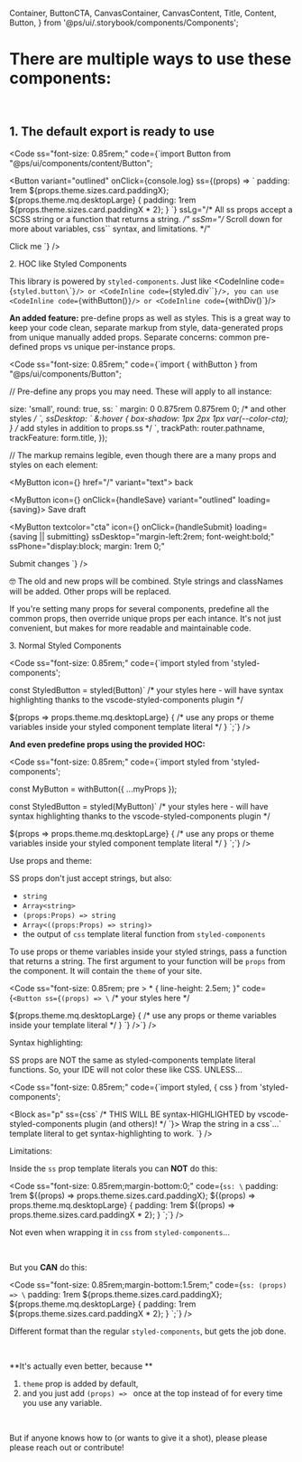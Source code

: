  Container,
  ButtonCTA,
  CanvasContainer,
  CanvasContent,
  Title,
  Content,
  Button,
} from '@ps/ui/.storybook/components/Components';

<Meta title="Get started/Styles and props" />

<ThemeProvider>
<Wrapper>

# There are multiple ways to use these components:

<br />

## 1. The default export is ready to use

<Code
  ss="font-size: 0.85rem;"
  code={`import Button from "@ps/ui/components/content/Button";
  
<Button 
  variant="outlined" 
  onClick={console.log} 
  ss={(props) => \`
    padding: 1rem \${props.theme.sizes.card.paddingX};
    \${props.theme.mq.desktopLarge} {
      padding: 1rem \${props.theme.sizes.card.paddingX * 2};
    }
  \`}
  ssLg="/* All ss props accept a SCSS string or a function that returns a string. */"
  ssSm="/* Scroll down for more about variables, css\`\` syntax, and limitations. */"
>
  Click me
</Button>`}
/>

<Block as="h2" ss="margin-top: 3rem;">2. HOC like Styled Components</Block>

This library is powered by `styled-components`. Just like <CodeInline code={`styled.button\`\``}/> or <CodeInline code={`styled.div\`\``}/>, you can use <CodeInline code={`withButton()`}/> or <CodeInline code={`withDiv()`}/>  

**An added feature:** pre-define <Inline as="b" textcolor="accent"> props</Inline> as well as styles. This is a great way to keep your code clean, separate markup from style, data-generated props from unique manually added props. Separate concerns: common pre-defined props vs unique per-instance props.

<Code
  ss="font-size: 0.85rem;"
  code={`import { withButton } from "@ps/ui/components/Button";
  
// Pre-define any props you may need. These will apply to all instance:
  
  size: 'small',
  round: true,
  ss: \`
    margin: 0 0.875rem 0.875rem 0; /* and other styles */
  \`,
  ssDesktop: \`
    &:hover { box-shadow: 1px 2px 1px var(--color-cta); } /* add styles in addition to props.ss */
  \`,
  trackPath: router.pathname,
  trackFeature: form.title,
});
  
// The markup remains legible, even though there are a many props and styles on each element:
  
<MyButton icon={<Icon name="arrow-left" />} href="/" variant="text"> back</MyButton>
  
<MyButton icon={<Icon name="stop-watch" />} onClick={handleSave} variant="outlined" loading={saving}>
  Save draft
</MyButton>
  
<MyButton
  textcolor="cta"
  icon={<Icon name="thumbs-up" />}
  onClick={handleSubmit}
  loading={saving || submitting}
  ssDesktop="margin-left:2rem; font-weight:bold;"
  ssPhone="display:block; margin: 1rem 0;"
>
  Submit changes
</MyButton>
`}
/>

<Inline as="b" textcolor="accent">
  🤓 The old and new props will be combined.
</Inline> Style strings and classNames will be added. Other props will be replaced.   
  
If you're setting many props for several components, predefine all the common props, then override unique props per each intance. It's not just convenient, but makes for more readable and maintainable code.

<Block as="h2" ss="margin-top: 4rem;">3. Normal Styled Components</Block>

<Code
  ss="font-size: 0.85rem;"
  code={`import styled from 'styled-components';
  
const StyledButton = styled(Button)\`
  /* your styles here - will have syntax highlighting thanks to the vscode-styled-components plugin */
  
  \${props => props.theme.mq.desktopLarge} {
    /* use any props or theme variables inside your styled component template literal */
  }
\`;`} />

**And even predefine props using the provided HOC:**

<Code
  ss="font-size: 0.85rem;"
  code={`import styled from 'styled-components';
  
const MyButton = withButton({
  ...myProps
});
  
const StyledButton = styled(MyButton)\`
  /* your styles here - will have syntax highlighting thanks to the vscode-styled-components plugin */
  
  \${props => props.theme.mq.desktopLarge} {
    /* use any props or theme variables inside your styled component template literal */
  }
\`;`} />



<Block as="h4" ss="font-size: 2rem; font-weight: 600; margin: 4rem 0 0 0;">Use props and theme:</Block>  

SS props don't just accept strings, but also:  

- `string`
- `Array<string>`
- `(props:Props) => string`
- `Array<((props:Props) => string)>`
- the output of `css` template literal function from `styled-components`

To use props or theme variables inside your styled strings, pass a function that returns a string. The first argument to your function will be `props` from the component. It will contain the `theme` of your site.

<Code
  ss="font-size: 0.85rem; pre > * { line-height: 2.5em; }"
  code={`<Button ss={(props) => \`
  /* your styles here */
  
  \${props.theme.mq.desktopLarge} {
    /* use any props or theme variables inside your template literal */
  }
\`} />`} />



<Block as="h4" ss="font-size: 2rem; font-weight: 600; margin: 4rem 0 0 0;">Syntax highlighting:</Block>  

SS props are NOT the same as styled-components template literal functions. So, your IDE will not color these like CSS. UNLESS...

<Code 
  ss="font-size: 0.85rem;"
  code={`import styled, { css } from 'styled-components';

<Block as="p" ss={css\`
  /* THIS WILL BE syntax-HIGHLIGHTED by vscode-styled-components plugin (and others)! */
\`}>
  Wrap the string in a css\`...\` template literal to get syntax-highlighting to work.
</Block>`} />



<Block as="h4" ss="font-size: 2rem; font-weight: 600; margin: 4rem 0 0 0;">Limitations:</Block>

Inside the `ss` prop template literals you can **NOT** do this:

<Code
  ss="font-size: 0.85rem;margin-bottom:0;"
  code={`ss: \`
  padding: 1rem \${(props) => props.theme.sizes.card.paddingX};
  \${(props) => props.theme.mq.desktopLarge} {
    padding: 1rem \${(props) => props.theme.sizes.card.paddingX * 2};
  }
\`;`} />

Not even when wrapping it in `css` from `styled-components`...
  
<br />
  
But you <strong>CAN</strong> do this:

<Code
  ss="font-size: 0.85rem;margin-bottom:1.5rem;"
  code={`ss: (props) => \`
  padding: 1rem \${props.theme.sizes.card.paddingX};
  \${props.theme.mq.desktopLarge} {
    padding: 1rem \${props.theme.sizes.card.paddingX * 2};
  }
\`;`} />

Different format than the regular `styled-components`, but gets the job done.  

<br />

**It's actually even better, because **

1. `theme` prop is added by default, 
2. and you just add `(props) => ` once at the top instead of for every time you use any variable.

<br />

But if anyone knows how to (or wants to give it a shot), please please please reach out or contribute!

</Wrapper>
</ThemeProvider>